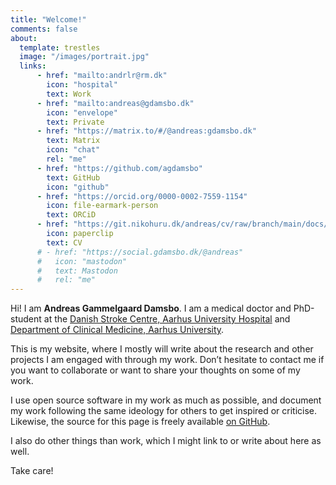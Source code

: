 ```yaml
---
title: "Welcome!"
comments: false
about:
  template: trestles
  image: "/images/portrait.jpg"
  links:
      - href: "mailto:andrlr@rm.dk"
        icon: "hospital"
        text: Work
      - href: "mailto:andreas@gdamsbo.dk"
        icon: "envelope"
        text: Private
      - href: "https://matrix.to/#/@andreas:gdamsbo.dk"
        text: Matrix
        icon: "chat"
        rel: "me"
      - href: "https://github.com/agdamsbo"
        text: GitHub
        icon: "github"
      - href: "https://orcid.org/0000-0002-7559-1154"
        icon: file-earmark-person
        text: ORCiD
      - href: "https://git.nikohuru.dk/andreas/cv/raw/branch/main/docs/cv.pdf"
        icon: paperclip
        text: CV
      # - href: "https://social.gdamsbo.dk/@andreas"
      #   icon: "mastodon"
      #   text: Mastodon
      #   rel: "me"
---
```


Hi! I am **Andreas Gammelgaard Damsbo**. I am a medical doctor and PhD-student at the [Danish Stroke Centre, Aarhus University Hospital](https://www.en.auh.dk/departments/danish-stroke-centre/) and [Department of Clinical Medicine, Aarhus University](https://pure.au.dk/portal/en/persons/andreas-gammelgaard-damsbo(e3c4afce-3eba-4456-8b8b-2fd90775c87a).html).

This is my website, where I mostly will write about the research and other projects I am engaged with through my work. Don't hesitate to contact me if you want to collaborate or want to share your thoughts on some of my work.

I use open source software in my work as much as possible, and document my work following the same ideology for others to get inspired or criticise. Likewise, the source for this page is freely available [on GitHub](https://github.com/agdamsbo/andreas.gdamsbo).

I also do other things than work, which I might link to or write about here as well.

Take care!
